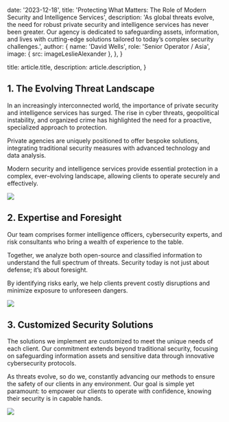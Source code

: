 
  date: '2023-12-18',
  title: 'Protecting What Matters: The Role of Modern Security and Intelligence Services',
  description:
    'As global threats evolve, the need for robust private security and intelligence services has never been greater. Our agency is dedicated to safeguarding assets, information, and lives with cutting-edge solutions tailored to today’s complex security challenges.',
  author: {
    name: 'David Wells',
    role: 'Senior Operator / Asia',
    image: { src: imageLeslieAlexander },
  },
}

  title: article.title,
  description: article.description,
}

## 1. The Evolving Threat Landscape

In an increasingly interconnected world, the importance of private security and intelligence services has surged. The rise in cyber threats, geopolitical instability, and organized crime has highlighted the need for a proactive, specialized approach to protection.

Private agencies are uniquely positioned to offer bespoke solutions, integrating traditional security measures with advanced technology and data analysis.

<TopTip>
  Modern security and intelligence services provide essential protection in a complex, ever-evolving landscape, allowing clients to operate securely and effectively.
</TopTip>

![](./security.jpg)

## 2. Expertise and Foresight

Our team comprises former intelligence officers, cybersecurity experts, and risk consultants who bring a wealth of experience to the table.

Together, we analyze both open-source and classified information to understand the full spectrum of threats. Security today is not just about defense; it’s about foresight. 

By identifying risks early, we help clients prevent costly disruptions and minimize exposure to unforeseen dangers.

![](./computer.jpg)

## 3. Customized Security Solutions

The solutions we implement are customized to meet the unique needs of each client. Our commitment extends beyond traditional security, focusing on safeguarding information assets and sensitive data through innovative cybersecurity protocols.

As threats evolve, so do we, constantly advancing our methods to ensure the safety of our clients in any environment. Our goal is simple yet paramount: to empower our clients to operate with confidence, knowing their security is in capable hands.

![](./camera.jpg)
